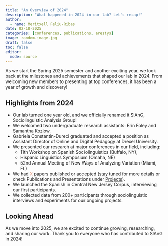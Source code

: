 ```yaml
---
title: "An Overview of 2024"
description: "What happened in 2024 in our lab? Let's recap!"
author:
  - name: Meritxell Feliu-Ribas
date: 02-18-2025
categories: [conferences, publications, arestys]
image: random-image.jpg
draft: false 
toc: false
editor: 
  mode: source
---
```


As we start the Spring 2025 semester and another exciting year, we look back at the milestones and achievements that shaped our lab in 2024. From welcoming new members to presenting at top conferences, it has been a year of growth and discovery!


## Highlights from 2024
- Our lab turned one year old, and we officially renamed it SlAnG, Sociolinguistic Analysis Group!
- We welcomed two undergraduate research assistants: Erin Foley and Samantha Kozlow.
- Gabriela Constantin-Dureci graduated and accepted a position as Assistant Director of Online and Digital Pedagogy at Drexel University.
- We presented our research at major conferences in our field, including:
    - 11th Workshop on Spanish Sociolinguistics (Buffalo, NY),
    - Hispanic Linguistics Symposium (Omaha, NE)
    - 52nd Annual Meeting of New Ways of Analyzing Variation (Miami, FL)
- We had <span style="color: #e29578;"> X </span> papers published or accepted (stay tuned for more details or check Publications and Presentations under [Projects](/projects.html)). </li>
- We launched the Spanish in Central New Jersey Corpus, interviewing our first participants.
- We collected data from 200+ participants through sociolinguistic interviews and experiments for our ongoing projects.


## Looking Ahead
As we move into 2025, we are excited to continue growing, researching, and sharing our work. Thank you to everyone who has contributed to SlAnG in 2024!
